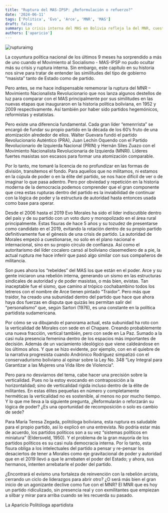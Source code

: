 ```yaml
---
title: "Ruptura del MAS-IPSP: ¿Reformulación o refuerzo?"
date: '2024-06-11'
tags: ['Politica', 'Evo', 'Arce', 'MNR', 'MAS']
draft: false
summary: La crisis interna del MAS en Bolivia refleja la del MNR, cuestionando el liderazgo y el futuro dinámico del partido.
authors: ['aparicio']
---
```


![rupturaimg](/static/images/fotoaparicioblog.jpg)

La coyuntura política nacional de los últimos 9 meses ha sorprendido a más de uno cuando el
Movimiento al Socialismo - MAS-IPSP no pudo ocultar más su crisis y ruptura interna. Sin
embargo, este capítulo en su historia nos sirve para tratar de entender las similitudes del tipo
de gobierno “masista” tanto de Estado como de partido.

Pero antes, se me hace indispensable rememorar la ruptura del MNR – Movimiento
Nacionalista Revolucionario que nos lanza algunos destellos de luz para comparar con el MAS
principalmente por sus similitudes en las nuevas etapas que inauguraron en la historia política
boliviana, en 1952 y 2009 respectivamente. Así también por haber sido partidos
hegemónicos, reformistas y estatistas.

Pero existe una diferencia fundamental. Cada gran líder “emenrrista” se encargó de fundar
su propio partido en la década de los 60’s fruto de una atomización alrededor de ellos. Walter
Guevara fundó el partido Revolucionario Auténtico (PRA), Juan Lechín Oquendo con el Partido
Revolucionario de Izquierda Nacional (PRIN) y Hernán Siles Zuazo con el Movimiento
Nacionalista Revolucionaria de Izquierda (MNRI). Líderes fuertes masistas son escasos para
formar una atomización comparable.

Por lo tanto, me tomaré la licencia de no profundizar en las formas de división, transitemos
el fondo. Para aquellos que no militamos, ni estamos en la cúpula de poder o en la élite del
partido, se nos hace difícil de ver o de imaginar lo que pasa adentro. Pero por obviedad y
repetición en la historia moderna de la democracia podemos comprender que el gran
componente que crea estas rupturas dentro del partido es la inviabilidad de continuar con la
lógica de poder y la estructura de autoridad hasta entonces usada como base para operar.

Desde el 2006 hasta el 2019 Evo Morales ha sido el líder indiscutible dentro del país y de su
partido con un voto duro y monopolizado en el área rural principalmente. Estas fisuras de
hace 5 años y su tozudez de presentarse como candidato en el 2019, evitando la rotación
dentro de su propio partido definitivamente fue el génesis de una crisis de partido. La
autoridad de Morales empezó a cuestionarse, no solo en el plano nacional e internacional,
sino en su propio círculo de confianza. Así como el autoritarismo del líder cocalero cansó al
boliviano clasemediero de a pie, la actual ruptura me hace inferir que pasó algo similar con
sus compañeros de militancia.

Son pues ahora los “rebeldes” del MAS los que están en el poder. Arce y su gente iniciaron
una rebelión interna, generando un sismo en las estructuras sindicales de autoridad y de
poder masistas, o más bien, evistas. Tan inaceptable fue el sismo, que camino al trópico
cochabambino todos los letreros con el nombre de Arce tienen pintado “Traidor”. Pero más
que traidor, ha creado una subunidad dentro del partido que hace que ahora haya dos fuerzas
en disputa que quizás les permitan salir del “personalismo” que, según Sartori (1976), es una
constante en la política partidista sudamericana.

Por cómo se va dibujando el panorama actual, esta subunidad ha roto con la verticalidad de
Morales con sede en el Chapare. Creando probablemente una nueva fracción, vertical
también, pero con sede en La Paz. Sumado a la casi nula presencia femenina dentro de los
espacios más importantes de decisión. Además de un vaciamiento ideológico que viene
caldeándose en los últimos años. Y que se hizo evidente, por ejemplo, con en el quiebre de la
narrativa progresista cuando Andrónico Rodríguez simpatizó con el conservadurismo
boliviano al opinar sobre la Ley No. 348 “Ley Integral para Garantizar a las Mujeres una Vida
libre de Violencia”.

Pero para no desviarnos del tema, cabe hacer una precisión sobre la verticalidad. Pues no la
estoy evocando en contraposición a la horizontalidad; sino de verticalidad rígida incluso
dentro de la élite de militantes. En estas élites pequeñas en número y completamente
herméticas la verticalidad no es sostenible, al menos no por mucho tiempo. Y lo que me lleva
a la siguiente pregunta, ¿Reformularán o reforzarán su lógica de poder? ¿Es una oportunidad
de recomposición o solo es cambio de sede?

Para María Teresa Zegada, politóloga boliviana, esta ruptura es saludable para el propio
partido, así lo explicó en una entrevista. No podría estar más de acuerdo, los partidos políticos
son a su vez “sistemas políticos en miniatura” (Eldersveld, 1950). Y el problema de la gran
mayoría de los partidos políticos es su casi nula democracia interna.
Por lo tanto, esta fisura obliga a los intelectuales del partido a pensar y re-pensar los
desaciertos de tener a Morales como eje gravitacional de poder y autoridad que en el 2019
llevó a que le arrebaten el poder del Estado; y ahora, sus hermanos, intenten arrebatarle el
poder del partido.

¿Encontrará el evismo una fortaleza de reinvención con la rebelión arcista, cerrando un ciclo
de liderazgos para abrir otro? ¿O será más bien el gran inicio de un agonizante declive como
fue con el MNR? El MNR que es hoy un partido ridiculizado, sin presencia real y con
exmilitantes que empiezan a silbar y mirar para arriba cuando se les recuerda su pasado.

La Aparicio
Politóloga apartidista